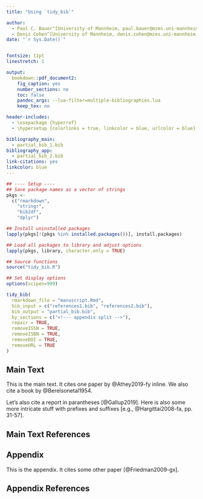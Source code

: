 ```yaml
---
title: "Using `tidy_bib`"

author:
  - Paul C. Bauer^[University of Mannheim, paul.bauer@mzes.uni-mannheim.de]
  - Denis Cohen^[University of Mannheim, denis.cohen@mzes.uni-mannheim.de]
date: "`r Sys.Date()`"


fontsize: 11pt
linestretch: 1

output:
  bookdown::pdf_document2:
    fig_caption: yes
    number_sections: no
    toc: false
    pandoc_args: --lua-filter=multiple-bibliographies.lua
    keep_tex: no

header-includes:
  - \usepackage {hyperref}
  - \hypersetup {colorlinks = true, linkcolor = blue, urlcolor = blue}

bibliography_main:
  - partial_bib_1.bib
bibliography_app:
  - partial_bib_2.bib
link-citations: yes
linkcolor: blue
---
```

  
```r
## ---- Setup ----
## Save package names as a vector of strings
pkgs <-
  c("rmarkdown",
    "stringr",
    "bib2df",
    "dplyr")

## Install uninstalled packages
lapply(pkgs[!(pkgs %in% installed.packages())], install.packages)

## Load all packages to library and adjust options
lapply(pkgs, library, character.only = TRUE)

## Source functions
source("tidy_bib.R")

## Set display options
options(scipen=999)
```

```r
tidy_bib(
  rmarkdown_file = "manuscript.Rmd",
  bib_input = c("references1.bib", "references2.bib"),
  bib_output = "partial_bib.bib",
  by_sections = c("<!--- appendix split -->"),
  repair = TRUE,
  removeISSN = TRUE,
  removeISBN = TRUE,
  removeDOI = TRUE,
  removeURL = TRUE
)
```

## Main Text

This is the main text. It cites one paper by @Athey2019-fy inline.
We also cite a book by @Berelsonetal1954. 

Let's also cite a report in parantheses [@Gallup2019].
Here is also some more intricate stuff with prefixes and suffixes
[e.g., @Hargittai2008-fa, pp. 31-57].

## Main Text References
<div id="refs_main"></div>

<!--- appendix split -->
## Appendix

This is the appendix. It cites some other paper [@Friedman2009-gx].

## Appendix References
<div id="refs_app"></div>
